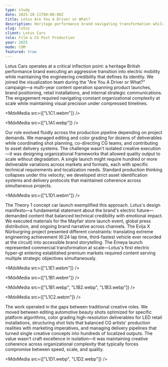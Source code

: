 ```yaml
---
type: study
date: 2025-10-11T00:00:00Z
title: Lotus Are You A Driver or What?
description: Heritage performance brand navigating transformation while maintaining its soul
slug: lotus
client: Lotus Cars
role: Film & CG Post Production
year: 2025
mode: COM
featured: true
---
```


<MdxContent>

Lotus Cars operates at a critical inflection point: a heritage British performance brand executing an aggressive transition into electric mobility while maintaining the engineering credibility that defines its identity. We joined the visualization team during the "Are You A Driver or What?" campaign—a multi-year content operation spanning product launches, brand positioning, retail installations, and internal strategic communications. The engagement required navigating constant organizational complexity at scale while maintaining visual precision under compressed timelines.

</MdxContent>

<MdxMedia src={["L1C1.webm"]} />

<MdxMedia src={["L1A1.webp"]} />

<MdxContent>

Our role evolved fluidly across the production pipeline depending on project demands. We managed editing and color grading for dozens of deliverables while coordinating shot planning, co-directing CG teams, and contributing to asset delivery systems. The challenge wasn't isolated creative execution—it was designing organizational frameworks that allowed quality output to scale without degradation. A single launch might require hundred or more deliverable variations across markets and formats, each with specific technical requirements and localization needs. Standard production thinking collapses under this velocity; we developed strict asset identification systems and delivery protocols that maintained coherence across simultaneous projects.

</MdxContent>

<MdxMedia src={["L1D1.webm"]} />

<MdxContent>

The Theory 1 concept car launch exemplified this approach. Lotus's design manifesto—a fundamental statement about the brand's electric future—demanded content that balanced technical credibility with emotional impact. We executed materials for the Mayfair store launch event, global press distribution, and ongoing brand narrative across channels. The Evija X Nürburgring project presented different constraints: translating extreme engineering achievement (6:24 lap time, third-fastest vehicle ever recorded at the circuit) into accessible brand storytelling. The Emeya launch represented commercial transformation at scale—Lotus's first electric hyper-gt entering established premium markets required content serving multiple strategic objectives simultaneously.

</MdxContent>

<MdxMedia src={["L1E1.webm"]} />

<MdxMedia src={["L1B1.webm"]} />

<MdxMedia src={["L1B1.webp", "L1B2.webp", "L1B3.webp"]} />

<MdxMedia src={["L1C2.webm"]} />

<MdxContent>

The work operated in the gaps between traditional creative roles. We moved between editing automotive beauty shots optimized for specific platform algorithms, color grading high-resolution deliverables for LED retail installations, structuring shot lists that balanced CG artists' production realities with marketing imperatives, and managing delivery pipelines that turned single creative concepts into hundreds of localized outputs. The value wasn't craft excellence in isolation—it was maintaining creative coherence across organizational complexity that typically forces compromise between speed, scale, and quality.

</MdxContent>

<MdxMedia src={["L1D1.webp", "L1D2.webp"]} />
